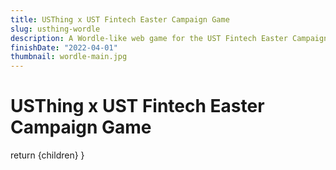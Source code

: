 ```yaml
---
title: USThing x UST Fintech Easter Campaign Game
slug: usthing-wordle
description: A Wordle-like web game for the UST Fintech Easter Campaign.
finishDate: "2022-04-01"
thumbnail: wordle-main.jpg
---
```



<Head>
    <title>USThing x UST Fintech Easter Campaign Game</title>
    <meta name="description" content="A Wordle-like web game for the UST Fintech Easter Campaign" />
    <meta name="keywords" content="USThing, UST, Fintech, Easter, Campaign, Game" />
</Head>

# USThing x UST Fintech Easter Campaign Game

  return <PostLayout title="USThing x UST Fintech Easter Campaign Game" slug="usthing-wordle" description="A Wordle-like web game for the UST Fintech Easter Campaign." finishDate="2022-04-01" thumbnail="wordle-main.jpg">{children}</PostLayout>
}